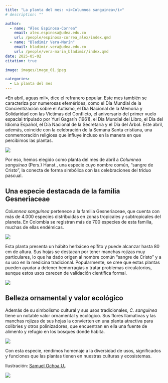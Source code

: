 ```yaml
---
title: "La planta del mes: <i>Columnea sanguinea</i>"
# description: ""

author: 
  - name: "Álex Espinosa-Correa"
    email: alex.espinosa@udea.edu.co
    url: /people/espinosa-correa_alex/index.qmd
  - name: "Bladimir Vera-Marín"
    email: bladimir.vera@udea.edu.co
    url: /people/vera-marin_bladimir/index.qmd
date: 2025-05-02
citation: true

image: images/image_01.jpeg

categories:
  - La planta del mes
---
```


<meta name="fediverse:creator" content="@alexespinosaco@mstdn.social">

«En abril, aguas mil», dice el refranero popular. Este mes también se caracteriza por numerosas efemérides, como el Día Mundial de la Concientización sobre el Autismo, el Día Nacional de la Memoria y Solidaridad con las Víctimas del Conflicto, el aniversario del primer vuelo espacial tripulado por Yuri Gagarín (1961), el Día Mundial del Libro, el Día del Idioma Español, el Día Nacional de la Secretaría y el Día del Árbol. Este abril, además, coincide con la celebración de la Semana Santa cristiana, una conmemoración religiosa que influye incluso en la manera en que percibimos las plantas.

![](images/image_01.jpeg){fig-align="center" group="my-gallery" fig-alt="Ilustración botánica en blanco y negro de Columnea sanguinea (Pers.) Hanst, mostrando diferentes vistas de la planta. Se aprecian los detalles de su tallo, hojas simples y opuestas e inflorescencias axilares. El diseño incluye el logo de GEOBOTA y la frase «Planta del mes». En la parte inferior, se encuentran los créditos de la ilustración y las redes sociales de GEOBOTA, @geobotaudea y Samuel Ochoa U., @es_unasopa."}

Por eso, hemos elegido como planta del mes de abril a *Columnea sanguinea* (Pers.) Hanst., una especie cuyo nombre común, "sangre de Cristo", la conecta de forma simbólica con las celebraciones del triduo pascual.

## Una especie destacada de la familia Gesneriaceae

*Columnea sanguinea* pertenece a la familia Gesneriaceae, que cuenta con más de 4.000 especies distribuidas en zonas tropicales y subtropicales del planeta. En Colombia se registran más de 700 especies de esta familia, muchas de ellas endémicas.

![](images/image_02.jpeg){fig-align="center" group="my-gallery" fig-alt="Ilustración científica de Columnea sanguinea (Pers.) Hanst, destacando la estructura de su tallo y la forma de sus hojas. En la parte inferior, se encuentran los créditos de la ilustración y las redes sociales de GEOBOTA, @geobotaudea y Samuel Ochoa U., @es_unasopa."}

Esta planta presenta un hábito herbáceo epífito y puede alcanzar hasta 80 cm de altura. Sus hojas se destacan por tener manchas rojizas muy particulares, lo que ha dado origen al nombre común "sangre de Cristo" y a su uso en la medicina tradicional. Popularmente, se cree que estas plantas pueden ayudar a detener hemorragias y tratar problemas circulatorios, aunque estos usos carecen de validación científica formal.

![](images/image_03.jpeg){fig-align="center" group="my-gallery" fig-alt="Ilustración científica del haz de las hojas de la planta Columnea sanguinea (Pers.) Hanst. En la parte inferior, se encuentran los créditos de la ilustración y las redes sociales de GEOBOTA, @geobotaudea y Samuel Ochoa U., @es_unasopa."}

## Belleza ornamental y valor ecológico

Además de su simbolismo cultural y sus usos tradicionales, *C. sanguinea* tiene un notable valor ornamental y ecológico. Sus flores llamativas y las manchas rojizas de sus hojas la convierten en una planta atractiva para colibríes y otros polinizadores, que encuentran en ella una fuente de alimento y refugio en los bosques donde habita.

![](images/image_04.jpeg){fig-align="center" group="my-gallery" fig-alt="Ilustración científica del envés de las hojas de la planta Columnea sanguinea (Pers.) Hanst., se destacan las manchas rojizas. En la parte inferior, se encuentran los créditos de la ilustración y las redes sociales de GEOBOTA, @geobotaudea y Samuel Ochoa U., @es_unasopa."}

Con esta especie, rendimos homenaje a la diversidad de usos, significados y funciones que las plantas tienen en nuestras culturas y ecosistemas.

Ilustración: [Samuel Ochoa U.](https://www.instagram.com/es_unasopa/).

![](images/image_05.jpeg){fig-align="center" group="my-gallery" fig-alt="Ilustración científica del haz de las inflorescencias axilares de la planta Columnea sanguinea (Pers.) Hanst. En la parte inferior, se encuentran los créditos de la ilustración y las redes sociales de GEOBOTA, @geobotaudea y Samuel Ochoa U., @es_unasopa."}
